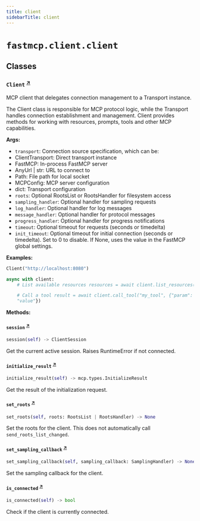 ```yaml
---
title: client
sidebarTitle: client
---
```


# `fastmcp.client.client`

## Classes

### `Client` <sup><a href="https://github.com/jlowin/fastmcp/blob/main/src/fastmcp/client/client.py#L60" target="_blank">↗</a></sup>


MCP client that delegates connection management to a Transport instance.

The Client class is responsible for MCP protocol logic, while the Transport
handles connection establishment and management. Client provides methods for
working with resources, prompts, tools and other MCP capabilities.

**Args:**
- `transport`: Connection source specification, which can be\:
- ClientTransport\: Direct transport instance
- FastMCP\: In-process FastMCP server
- AnyUrl | str\: URL to connect to
- Path\: File path for local socket
- MCPConfig\: MCP server configuration
- dict\: Transport configuration
- `roots`: Optional RootsList or RootsHandler for filesystem access
- `sampling_handler`: Optional handler for sampling requests
- `log_handler`: Optional handler for log messages
- `message_handler`: Optional handler for protocol messages
- `progress_handler`: Optional handler for progress notifications
- `timeout`: Optional timeout for requests (seconds or timedelta)
- `init_timeout`: Optional timeout for initial connection (seconds or timedelta).
Set to 0 to disable. If None, uses the value in the FastMCP global settings.

**Examples:**

```python # Connect to FastMCP server client =
Client("http://localhost:8080")

async with client:
    # List available resources resources = await client.list_resources()

    # Call a tool result = await client.call_tool("my_tool", {"param":
    "value"})
```


**Methods:**

#### `session` <sup><a href="https://github.com/jlowin/fastmcp/blob/main/src/fastmcp/client/client.py#L207" target="_blank">↗</a></sup>

```python
session(self) -> ClientSession
```

Get the current active session. Raises RuntimeError if not connected.


#### `initialize_result` <sup><a href="https://github.com/jlowin/fastmcp/blob/main/src/fastmcp/client/client.py#L217" target="_blank">↗</a></sup>

```python
initialize_result(self) -> mcp.types.InitializeResult
```

Get the result of the initialization request.


#### `set_roots` <sup><a href="https://github.com/jlowin/fastmcp/blob/main/src/fastmcp/client/client.py#L225" target="_blank">↗</a></sup>

```python
set_roots(self, roots: RootsList | RootsHandler) -> None
```

Set the roots for the client. This does not automatically call `send_roots_list_changed`.


#### `set_sampling_callback` <sup><a href="https://github.com/jlowin/fastmcp/blob/main/src/fastmcp/client/client.py#L229" target="_blank">↗</a></sup>

```python
set_sampling_callback(self, sampling_callback: SamplingHandler) -> None
```

Set the sampling callback for the client.


#### `is_connected` <sup><a href="https://github.com/jlowin/fastmcp/blob/main/src/fastmcp/client/client.py#L235" target="_blank">↗</a></sup>

```python
is_connected(self) -> bool
```

Check if the client is currently connected.

